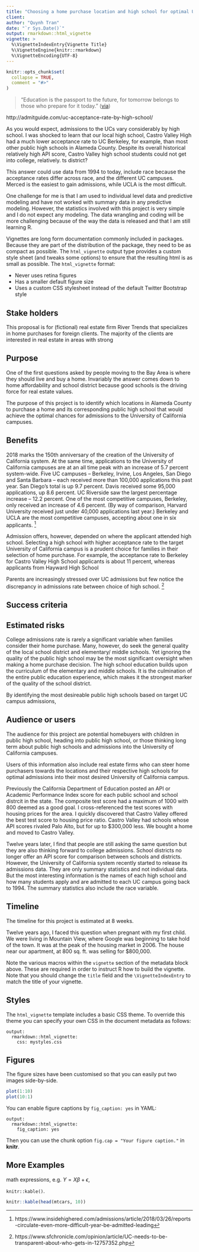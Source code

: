 ```yaml
---
title: "Choosing a home purchase location and high school for optimal University of California admissions"
client:
author: "Quynh Tran"
date: "`r Sys.Date()`"
output: rmarkdown::html_vignette
vignette: >
  %\VignetteIndexEntry{Vignette Title}
  %\VignetteEngine{knitr::rmarkdown}
  %\VignetteEncoding{UTF-8}
---
```


```r
knitr::opts_chunk$set(
  collapse = TRUE,
  comment = "#>"
)
```

> "Education is the passport to the future, for tomorrow belongs to those who prepare for it today."
([via](http://www.blackpast.org/1964-malcolm-x-s-speech-founding-rally-organization-afro-american-unity))



http://admitguide.com/uc-acceptance-rate-by-high-school/

As you would expect, admissions to the UCs vary considerably by high school. I was shocked to learn that our local high school, Castro Valley High had a much lower acceptance rate to UC Berkeley, for example, than most other public high schools in Alameda County. Despite its overall historical relatively high API score, Castro Valley high school students could not get into college, relatively. ts district?

This answer could use data from 1994 to today, include race because the acceptance rates differ across race, and the different UC campuses. Merced is the easiest to gain admissions, while UCLA is the most difficult.

One challenge for me is that I am used to individual level data and predictive modeling and have not worked with summary data in any predictive modeling. However, the statistics involved with this project is very simple and I do not expect any modeling. The data wrangling and coding will be more challenging because of the way the data is released and that I am still learning R.


Vignettes are long form documentation commonly included in packages. Because they are part of the distribution of the package, they need to be as compact as possible. The `html_vignette` output type provides a custom style sheet (and tweaks some options) to ensure that the resulting html is as small as possible. The `html_vignette` format:

- Never uses retina figures
- Has a smaller default figure size
- Uses a custom CSS stylesheet instead of the default Twitter Bootstrap style

## Stake holders
This proposal is for (fictional) real estate firm River Trends that specializes in home purchases for foreign clients. The majority of the clients are interested in real estate in areas with strong  


## Purpose

One of the first questions asked by people moving to the Bay Area is where they should live and buy a home. Invariably the answer comes down to home affordability and school district because good schools is the driving force for real estate values.

The purpose of this project is to identify which locations in Alameda County to purchase a home and its corresponding public high school that would achieve the optimal chances for admissions to the University of California campuses.

## Benefits

2018 marks the 150th anniversary of the creation of the University of California system. At the same time, applications to the University of California campuses are at an all time peak with an increase of 5.7 percent system-wide. Five UC campuses -- Berkeley, Irvine, Los Angeles, San Diego and Santa Barbara -- each received more than 100,000 applications this past year. San Diego's total is up 9.7 percent. Davis received some 95,000 applications, up 8.6 percent. UC Riverside saw the largest percentage increase -- 12.2 percent. One of the most competitive campuses, Berkeley, only received an increase of 4.6 percent. (By way of comparison, Harvard University received just under 40,000 applications last year.) Berkeley and UCLA are the most competitive campuses, accepting about one in six applicants. ^[https://www.insidehighered.com/admissions/article/2018/03/26/reports-circulate-even-more-difficult-year-be-admitted-leading]

Admission offers, however, depended on where the applicant attended high school. Selecting a high school with higher acceptance rate to the target University of California campus is a prudent choice for families in their selection of home purchase. For example, the acceptance rate to Berkeley for Castro Valley High School applicants is about 11 percent, whereas applicants from Hayward High School 

Parents are increasingly stressed over UC admissions but few notice the discrepancy in admissions rate between choice of high school. ^[https://www.sfchronicle.com/opinion/article/UC-needs-to-be-transparent-about-who-gets-in-12757352.php]

## Success criteria

## Estimated risks

College admissions rate is rarely a significant variable when families consider their home purchase. Many, however, do seek the general quality of the local school district and elementary/ middle schools. Yet ignoring the quality of the public high school may be the most significant oversight when making a home purchase decision. The high school education builds upon the curriculum of the elementary and middle schools. It is the culmination of the entire public education experience, which makes it the strongest marker of the quality of the school district.  

By identifying the most desireable public high schools based on target UC campus admissions, 

## Audience or users

The audience for this project are potential homebuyers with children in public high school, heading into public high school, or those thinking long term about public high schools and admissions into the University of California campuses.

Users of this information also include real estate firms who can steer home purchasers towards the locations and their respective high schools for optimal admissions into their most desired University of California campus.

Previously the California Department of Education posted an API or Academic Performance Index score for each public school and school distrcit in the state. The composite test score had a maximum of 1000 with 800 deemed as a good goal. I cross-referenced the test scores with housing prices for the area. I quickly discovered that Castro Valley offered the best test score to housing price ratio. Castro Valley had schools whose API scores rivaled Palo Alto, but for up to $300,000 less. We bought a home and moved to Castro Valley.

Twelve years later, I find that people are still asking the same question but they are also thinking forward to college admissions. School districts no longer offer an API score for comparison between schools and districts. However, the University of California system recently started to release its admissions data. They are only summary statistics and not individual data. But the most interesting information is the names of each high school and how many students apply and are admitted to each UC campus going back to 1994. The summary statistics also include the race variable.

## Timeline

The timeline for this project is estimated at 8 weeks. 

 Twelve years ago, I faced this question when pregnant with my first child. We were living in Mountain View, where Google was beginning to take hold of the town. It was at the peak of the housing market in 2006. The house near our apartment, at 800 sq. ft. was selling for $800,000. 


Note the various macros within the `vignette` section of the metadata block above. These are required in order to instruct R how to build the vignette. Note that you should change the `title` field and the `\VignetteIndexEntry` to match the title of your vignette.

## Styles

The `html_vignette` template includes a basic CSS theme. To override this theme you can specify your own CSS in the document metadata as follows:

    output: 
      rmarkdown::html_vignette:
        css: mystyles.css

## Figures

The figure sizes have been customised so that you can easily put two images side-by-side. 

```r
plot(1:10)
plot(10:1)
```

You can enable figure captions by `fig_caption: yes` in YAML:

    output:
      rmarkdown::html_vignette:
        fig_caption: yes

Then you can use the chunk option `fig.cap = "Your figure caption."` in **knitr**.

## More Examples

math expressions, e.g. $Y = X\beta + \epsilon$, 

`knitr::kable()`.

```r
knitr::kable(head(mtcars, 10))
```


